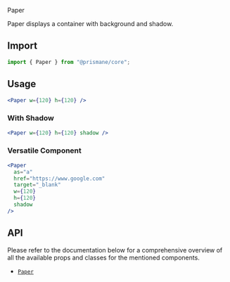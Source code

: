 <Versatile>Paper</Versatile>

Paper displays a container with background and shadow.

## Import

```js
import { Paper } from "@prismane/core";
```

## Usage

```jsx
<Paper w={120} h={120} />
```

### With Shadow

```jsx
<Paper w={120} h={120} shadow />
```

### Versatile Component

```jsx
<Paper
  as="a"
  href="https://www.google.com"
  target="_blank"
  w={120}
  h={120}
  shadow
/>
```

## API

Please refer to the documentation below for a comprehensive overview of all the available props and classes for the mentioned components.

- [`Paper`](/docs/components-api/paper-api)
